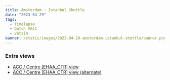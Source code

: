 ```yaml
---
title: Amsterdam - Istanbul Shuttle
date: "2023-04-29"
tags:
  - Timelapse
  - Dutch VACC
  - Vatsim
banner: /static/images/2023-04-29-amsterdam-istanbul-shuttle/banner.png
---
```


<Youtube id="ddvaVtB1uQE" />

### Extra views

- [ACC / Centre [EHAA_CTR] view](https://youtu.be/3ZDRJg5pyz8)
- [ACC / Centre [EHAA_CTR] view (alternate)](https://youtu.be/jCwwobtJlLM)
